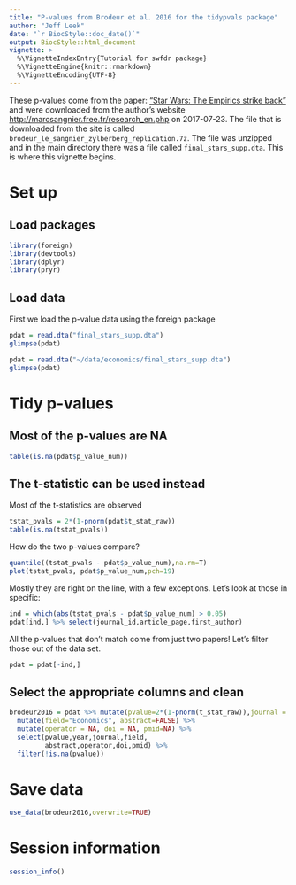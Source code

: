 ```yaml
---
title: "P-values from Brodeur et al. 2016 for the tidypvals package"
author: "Jeff Leek"
date: "`r BiocStyle::doc_date()`"
output: BiocStyle::html_document
vignette: >
  %\VignetteIndexEntry{Tutorial for swfdr package}
  %\VignetteEngine{knitr::rmarkdown}
  %\VignetteEncoding{UTF-8}
---
```


These p-values come from the paper: ["Star Wars: The Empirics strike back"](https://www.aeaweb.org/articles?id=10.1257/app.20150044) and were downloaded from the author's website [http://marcsangnier.free.fr/research_en.php](http://marcsangnier.free.fr/research_en.php) on 2017-07-23. The file that is downloaded from the site is called
`brodeur_le_sangnier_zylberberg_replication.7z`. The file was unzipped and in the main directory there was a file called `final_stars_supp.dta`. This is where this vignette begins. 

# Set up

## Load packages

```r
library(foreign)
library(devtools)
library(dplyr)
library(pryr)
```

## Load data

First we load the p-value data using the foreign package

```r
pdat = read.dta("final_stars_supp.dta")
glimpse(pdat)
```

```r
pdat = read.dta("~/data/economics/final_stars_supp.dta")
glimpse(pdat)
```


# Tidy p-values

## Most of the p-values are NA

```r
table(is.na(pdat$p_value_num))
```

## The t-statistic can be used instead

Most of the t-statistics are observed

```r
tstat_pvals = 2*(1-pnorm(pdat$t_stat_raw))
table(is.na(tstat_pvals))
```

How do the two p-values compare? 

```r
quantile((tstat_pvals - pdat$p_value_num),na.rm=T)
plot(tstat_pvals, pdat$p_value_num,pch=19)
```

Mostly they are right on the line, with a few exceptions. Let's look at those in specific:

```r
ind = which(abs(tstat_pvals - pdat$p_value_num) > 0.05)
pdat[ind,] %>% select(journal_id,article_page,first_author)
```

All the p-values that don't match come from just two papers! Let's filter those out of the data set. 

```r
pdat = pdat[-ind,]
```


## Select the appropriate columns and clean

```r
brodeur2016 = pdat %>% mutate(pvalue=2*(1-pnorm(t_stat_raw)),journal = journal_id) %>%
  mutate(field="Economics", abstract=FALSE) %>%
  mutate(operator = NA, doi = NA, pmid=NA) %>%
  select(pvalue,year,journal,field,
         abstract,operator,doi,pmid) %>%
  filter(!is.na(pvalue))
```


# Save data

```r
use_data(brodeur2016,overwrite=TRUE)
```


# Session information


```r
session_info()
```

